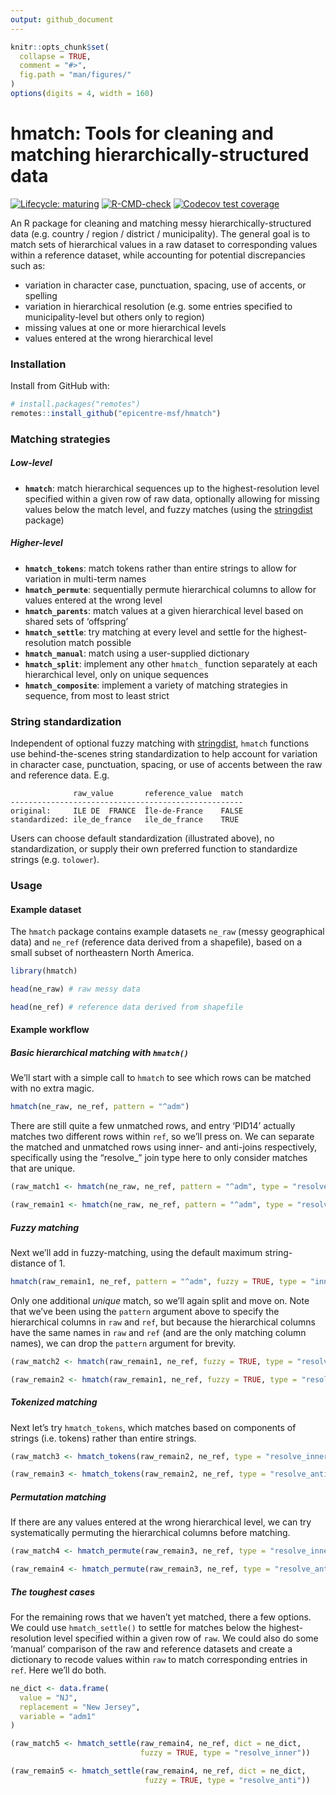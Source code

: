 ```yaml
---
output: github_document
---
```


<!-- README.md is generated from README.Rmd. Please edit that file -->

```r
knitr::opts_chunk$set(
  collapse = TRUE,
  comment = "#>",
  fig.path = "man/figures/"
)
options(digits = 4, width = 160)
```

# hmatch: Tools for cleaning and matching hierarchically-structured data
<!-- badges: start -->
[![Lifecycle: maturing](https://img.shields.io/badge/lifecycle-maturing-blue.svg)](https://www.tidyverse.org/lifecycle/#maturing)
[![R-CMD-check](https://github.com/epicentre-msf/hmatch/workflows/R-CMD-check/badge.svg)](https://github.com/epicentre-msf/hmatch/actions)
[![Codecov test coverage](https://codecov.io/gh/epicentre-msf/hmatch/branch/master/graph/badge.svg)](https://codecov.io/gh/epicentre-msf/hmatch?branch=master)

<!-- badges: end -->

An R package for cleaning and matching messy hierarchically-structured data
(e.g. country / region / district / municipality). The general goal is to match
sets of hierarchical values in a raw dataset to corresponding values within a
reference dataset, while accounting for potential discrepancies such as:

- variation in character case, punctuation, spacing, use of accents, or spelling
- variation in hierarchical resolution (e.g. some entries specified to municipality-level but others only to region)
- missing values at one or more hierarchical levels
- values entered at the wrong hierarchical level

### Installation

Install from GitHub with:

```r
# install.packages("remotes")
remotes::install_github("epicentre-msf/hmatch")
```

### Matching strategies

##### Low-level

- **`hmatch`**: match hierarchical sequences up to the highest-resolution level specified within a given row of raw data, optionally allowing for missing values below the match level, and fuzzy matches (using the [stringdist](https://github.com/markvanderloo/stringdist) package)

##### Higher-level

- **`hmatch_tokens`**: match tokens rather than entire strings to allow for variation in multi-term names
- **`hmatch_permute`**: sequentially permute hierarchical columns to allow for values entered at the wrong level
- **`hmatch_parents`**: match values at a given hierarchical level based on shared sets of 'offspring'
- **`hmatch_settle`**: try matching at every level and settle for the highest-resolution match possible
- **`hmatch_manual`**: match using a user-supplied dictionary
- **`hmatch_split`**: implement any other `hmatch_` function separately at each hierarchical level, only on unique sequences
- **`hmatch_composite`**: implement a variety of matching strategies in sequence, from most to least strict

### String standardization

Independent of optional fuzzy matching with
[stringdist](https://github.com/markvanderloo/stringdist), `hmatch` functions
use behind-the-scenes string standardization to help account for variation in
character case, punctuation, spacing, or use of accents between the raw and
reference data. E.g.

```
              raw_value       reference_value  match
----------------------------------------------------
original:     ILE DE  FRANCE  Île-de-France    FALSE
standardized: ile_de_france   ile_de_france    TRUE
```

Users can choose default standardization (illustrated above), no
standardization, or supply their own preferred function to standardize strings
(e.g. `tolower`).

### Usage

#### Example dataset

The `hmatch` package contains example datasets `ne_raw` (messy geographical
data) and `ne_ref` (reference data derived from a shapefile), based on a small
subset of northeastern North America.

```r
library(hmatch)

head(ne_raw) # raw messy data

head(ne_ref) # reference data derived from shapefile
```


#### Example workflow

##### Basic hierarchical matching with `hmatch()`

We'll start with a simple call to `hmatch` to see which rows can be matched with
no extra magic.

```r
hmatch(ne_raw, ne_ref, pattern = "^adm")
```

There are still quite a few unmatched rows, and entry 'PID14' actually matches
two different rows within `ref`, so we'll press on. We can separate the matched
and unmatched rows using inner- and anti-joins respectively, specifically using
the "resolve_" join type here to only consider matches that are unique.

```r
(raw_match1 <- hmatch(ne_raw, ne_ref, pattern = "^adm", type = "resolve_inner"))

(raw_remain1 <- hmatch(ne_raw, ne_ref, pattern = "^adm", type = "resolve_anti"))
```

##### Fuzzy matching

Next we'll add in fuzzy-matching, using the default maximum string-distance of 1.

```r
hmatch(raw_remain1, ne_ref, pattern = "^adm", fuzzy = TRUE, type = "inner")
```

Only one additional *unique* match, so we'll again split and move on. Note that
we've been using the `pattern` argument above to specify the hierarchical
columns in `raw` and `ref`, but because the hierarchical columns have the same
names in `raw` and `ref` (and are the only matching column names), we can drop
the `pattern` argument for brevity.

```r
(raw_match2 <- hmatch(raw_remain1, ne_ref, fuzzy = TRUE, type = "resolve_inner"))

(raw_remain2 <- hmatch(raw_remain1, ne_ref, fuzzy = TRUE, type = "resolve_anti"))
```

##### Tokenized matching

Next let's try `hmatch_tokens`, which matches based on components of strings
(i.e. tokens) rather than entire strings.

```r
(raw_match3 <- hmatch_tokens(raw_remain2, ne_ref, type = "resolve_inner"))

(raw_remain3 <- hmatch_tokens(raw_remain2, ne_ref, type = "resolve_anti"))
```

##### Permutation matching

If there are any values entered at the wrong hierarchical level, we can try
systematically permuting the hierarchical columns before matching.

```r
(raw_match4 <- hmatch_permute(raw_remain3, ne_ref, type = "resolve_inner"))

(raw_remain4 <- hmatch_permute(raw_remain3, ne_ref, type = "resolve_anti"))
```


##### The toughest cases

For the remaining rows that we haven't yet matched, there a few options. We
could use `hmatch_settle()` to settle for matches below the highest-resolution
level specified within a given row of `raw`. We could also do some 'manual'
comparison of the raw and reference datasets and create a dictionary to recode
values within `raw` to match corresponding entries in `ref`. Here we'll do both.

```r
ne_dict <- data.frame(
  value = "NJ",
  replacement = "New Jersey",
  variable = "adm1"
)

(raw_match5 <- hmatch_settle(raw_remain4, ne_ref, dict = ne_dict,
                             fuzzy = TRUE, type = "resolve_inner"))

(raw_remain5 <- hmatch_settle(raw_remain4, ne_ref, dict = ne_dict,
                              fuzzy = TRUE, type = "resolve_anti"))
```
